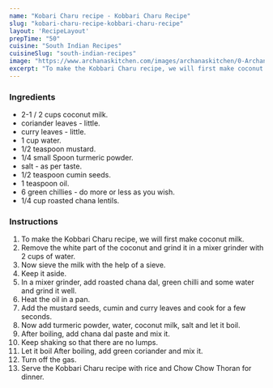 ---
name: "Kobari Charu recipe - Kobbari Charu Recipe"
slug: "kobari-charu-recipe-kobbari-charu-recipe"
layout: 'RecipeLayout'
prepTime: "50"
cuisine: "South Indian Recipes"
cuisineSlug: "south-indian-recipes"
image: "https://www.archanaskitchen.com/images/archanaskitchen/0-Archanas-Kitchen-Recipes/2017/5-jan/Kobbari_Chaaru_Recipe_Coconut_Milk_and_Dal_Sambar_Existing_Recipe-2.jpg"
excerpt: "To make the Kobbari Charu recipe, we will first make coconut milk"
---

### Ingredients

- 2-1 / 2 cups coconut milk.
-  coriander leaves - little.
-  curry leaves - little.
-  1 cup water.
-  1/2 teaspoon mustard.
-  1/4 small Spoon turmeric powder.
-  salt - as per taste.
-  1/2 teaspoon cumin seeds.
-  1 teaspoon oil.
-  6 green chillies - do more or less as you wish.
-  1/4 cup roasted chana lentils.

### Instructions

1. To make the Kobbari Charu recipe, we will first make coconut milk.
1. Remove the white part of the coconut and grind it in a mixer grinder with 2 cups of water.
1. Now sieve the milk with the help of a sieve.
1. Keep it aside.
1. In a mixer grinder, add roasted chana dal, green chilli and some water and grind it well.
1. Heat the oil in a pan.
1. Add the mustard seeds, cumin and curry leaves and cook for a few seconds.
1. Now add turmeric powder, water, coconut milk, salt and let it boil.
1. After boiling, add chana dal paste and mix it.
1. Keep shaking so that there are no lumps.
1. Let it boil After boiling, add green coriander and mix it.
1. Turn off the gas.
1. Serve the Kobbari Charu recipe with rice and Chow Chow Thoran for dinner.
